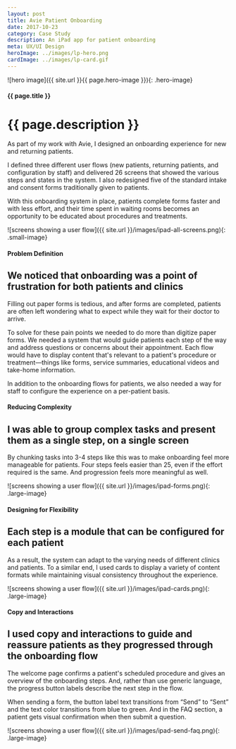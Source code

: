 ```yaml
---
layout: post
title: Avie Patient Onboarding
date: 2017-10-23
category: Case Study
description: An iPad app for patient onboarding
meta: UX/UI Design
heroImage: ../images/lp-hero.png
cardImage: ../images/lp-card.gif
---
```

![hero image]({{ site.url }}{{ page.hero-image }}){: .hero-image}

#### {{ page.title }}
# {{ page.description }}
As part of my work with Avie, I designed an onboarding experience for new and returning patients.

I defined three different user flows (new patients, returning patients, and configuration by staff) and delivered 26 screens that showed the various steps and states in the system. I also redesigned five of the standard intake and consent forms traditionally given to patients.

With this onboarding system in place, patients complete forms faster and with less effort, and their time spent in waiting rooms becomes an opportunity to be educated about procedures and treatments.

![screens showing a user flow]({{ site.url }}/images/ipad-all-screens.png){: .small-image}

#### Problem Definition
## We noticed that onboarding was a point of frustration for both patients and clinics
Filling out paper forms is tedious, and after forms are completed, patients are often left wondering what to expect while they wait for their doctor to arrive.

To solve for these pain points we needed to do more than digitize paper forms. We needed a system that would guide patients each step of the way and address questions or concerns about their appointment. Each flow would have to display content that's relevant to a patient's procedure or treatment—things like forms, service summaries, educational videos and take-home information.

In addition to the onboarding flows for patients, we also needed a way for staff to configure the experience on a per-patient basis.

#### Reducing Complexity  
## I was able to group complex tasks and present them as a single step, on a single screen
By chunking tasks into 3-4 steps like this was to make onboarding feel more manageable for patients. Four steps feels easier than 25, even if the effort required is the same. And progression feels more meaningful as well.

![screens showing a user flow]({{ site.url }}/images/ipad-forms.png){: .large-image}


#### Designing for Flexibility  
## Each step is a module that can be configured for each patient
As a result, the system can adapt to the varying needs of different clinics and patients. To a similar end, I used cards to display a variety of content formats while maintaining visual consistency throughout the experience.

![screens showing a user flow]({{ site.url }}/images/ipad-cards.png){: .large-image}

#### Copy and Interactions
## I used copy and interactions to guide and reassure patients as they progressed through the onboarding flow
The welcome page confirms a patient's scheduled procedure and gives an overview of the onboarding steps. And, rather than use generic language, the progress button labels describe the next step in the flow.

When sending a form, the button label text transitions from “Send” to “Sent” and the text color transitions from blue to green. And in the FAQ section, a patient gets visual confirmation when then submit a question.

![screens showing a user flow]({{ site.url }}/images/ipad-send-faq.png){: .large-image}
